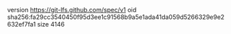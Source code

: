 version https://git-lfs.github.com/spec/v1
oid sha256:fa29cc3540450f95d3ee1c91568b9a5e1ada41da059d5266329e9e2632ef7fa1
size 4146
